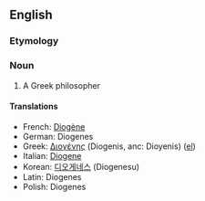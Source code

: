 ==English==
=== Etymology ===

=== Noun ===
#A Greek philosopher

==== Translations ====

*French: [[Diogène]]
*German: Diogenes
*Greek: [[Διογένης]] (Diogenis, anc: Dioyenis) ([[:el:Διογένης|el]])
*Italian: [[Diogene]]
*Korean: [[디오게네스]] (Diogenesu)
*Latin: Diogenes
*Polish: Diogenes

{{Wikipedia}}
